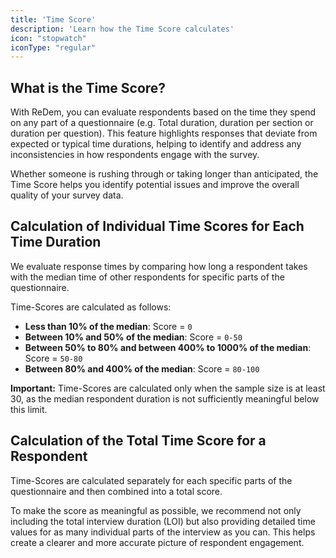 ```yaml
---
title: 'Time Score'
description: 'Learn how the Time Score calculates'
icon: "stopwatch"
iconType: "regular"
---
```


## What is the Time Score?
With ReDem, you can evaluate respondents based on the time they spend on any part of a questionnaire (e.g. Total duration, duration per section or duration per question). This feature highlights responses that deviate from expected or typical time durations, helping to identify and address any inconsistencies in how respondents engage with the survey.

Whether someone is rushing through or taking longer than anticipated, the Time Score helps you identify potential issues and improve the overall quality of your survey data.

## Calculation of Individual Time Scores for Each Time Duration
We evaluate response times by comparing how long a respondent takes with the median time of other respondents for specific parts of the questionnaire.

Time-Scores are calculated as follows:
- **Less than 10% of the median**: Score = `0`
- **Between 10% and 50% of the median**: Score = `0-50`
- **Between 50% to 80%  and between 400% to 1000% of the median**: Score = `50-80`
- **Between 80% and 400% of the median**: Score = `80-100`

<Note> **Important:** Time-Scores are calculated only when the sample size is at least 30, as the median respondent duration is not sufficiently meaningful below this limit. </Note>

## Calculation of the Total Time Score for a Respondent
Time-Scores are calculated separately for each specific parts of the questionnaire and then combined into a total score.

To make the score as meaningful as possible, we recommend not only including the total interview duration (LOI) but also providing detailed time values for as many individual parts of the interview as you can. This helps create a clearer and more accurate picture of respondent engagement.
